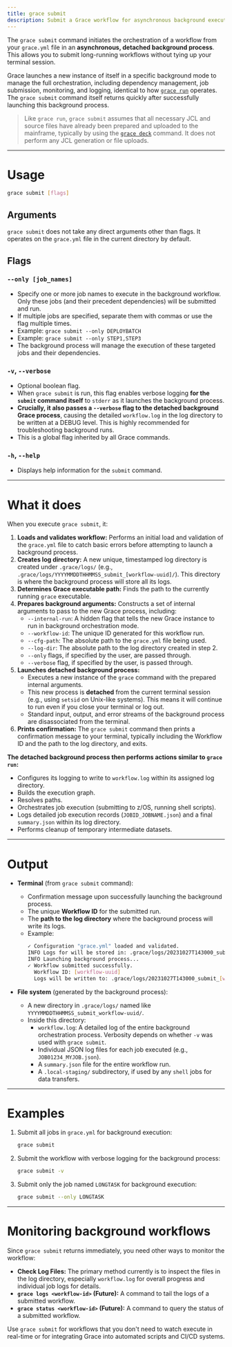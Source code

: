 ```yaml
---
title: grace submit
description: Submit a Grace workflow for asynchronous background execution.
---
```


The `grace submit` command initiates the orchestration of a workflow from your `grace.yml` file in an **asynchronous, detached background process**. This allows you to submit long-running workflows without tying up your terminal session.

Grace launches a new instance of itself in a specific background mode to manage the full orchestration, including dependency management, job submission, monitoring, and logging, identical to how [`grace run`](/docs/cli-reference/run) operates. The `grace submit` command itself returns quickly after successfully launching this background process.

> Like `grace run`, `grace submit` assumes that all necessary JCL and source files have already been prepared and uploaded to the mainframe, typically by using the [`grace deck`](/docs/cli-reference/deck) command. It does not perform any JCL generation or file uploads.

---

# Usage

```bash
grace submit [flags]
```

## Arguments

`grace submit` does not take any direct arguments other than flags. It operates on the `grace.yml` file in the current directory by default.

## Flags

### `--only [job_names]`

- Specify one or more job names to execute in the background workflow. Only these jobs (and their precedent dependencies) will be submitted and run.
- If multiple jobs are specified, separate them with commas or use the flag multiple times.
- Example: `grace submit --only DEPLOYBATCH`
- Example: `grace submit --only STEP1,STEP3`
- The background process will manage the execution of these targeted jobs and their dependencies.

### `-v`, `--verbose`

- Optional boolean flag.
- When `grace submit` is run, this flag enables verbose logging **for the `submit` command itself** to `stderr` as it launches the background process.
- **Crucially, it also passes a `--verbose` flag to the detached background Grace process**, causing the detailed `workflow.log` in the log directory to be written at a DEBUG level. This is highly recommended for troubleshooting background runs.
- This is a global flag inherited by all Grace commands.

### `-h`, `--help`

- Displays help information for the `submit` command.

---

# What it does

When you execute `grace submit`, it:

1.  **Loads and validates workflow:** Performs an initial load and validation of the `grace.yml` file to catch basic errors before attempting to launch a background process.
2.  **Creates log directory:** A new unique, timestamped log directory is created under `.grace/logs/` (e.g., `.grace/logs/YYYYMMDDTHHMMSS_submit_[workflow-uuid]/`). This directory is where the background process will store all its logs.
3.  **Determines Grace executable path:** Finds the path to the currently running `grace` executable.
4.  **Prepares background arguments:** Constructs a set of internal arguments to pass to the new Grace process, including:
    - `--internal-run`: A hidden flag that tells the new Grace instance to run in background orchestration mode.
    - `--workflow-id`: The unique ID generated for this workflow run.
    - `--cfg-path`: The absolute path to the `grace.yml` file being used.
    - `--log-dir`: The absolute path to the log directory created in step 2.
    - `--only` flags, if specified by the user, are passed through.
    - `--verbose` flag, if specified by the user, is passed through.
5.  **Launches detached background process:**
    - Executes a new instance of the `grace` command with the prepared internal arguments.
    - This new process is **detached** from the current terminal session (e.g., using `setsid` on Unix-like systems). This means it will continue to run even if you close your terminal or log out.
    - Standard input, output, and error streams of the background process are disassociated from the terminal.
6.  **Prints confirmation:** The `grace submit` command then prints a confirmation message to your terminal, typically including the Workflow ID and the path to the log directory, and exits.

**The detached background process then performs actions similar to `grace run`:**

- Configures its logging to write to `workflow.log` within its assigned log directory.
- Builds the execution graph.
- Resolves paths.
- Orchestrates job execution (submitting to z/OS, running shell scripts).
- Logs detailed job execution records (`JOBID_JOBNAME.json`) and a final `summary.json` within its log directory.
- Performs cleanup of temporary intermediate datasets.

---

# Output

- **Terminal** (from `grace submit` command):

  - Confirmation message upon successfully launching the background process.
  - The unique **Workflow ID** for the submitted run.
  - The **path to the log directory** where the background process will write its logs.
  - Example:
    ```bash
    ✓ Configuration "grace.yml" loaded and validated.
    INFO Logs for will be stored in: .grace/logs/20231027T143000_submit_[workflow-uuid]
    INFO Launching background process...
    ✓ Workflow submitted successfully.
      Workflow ID: [workflow-uuid]
      Logs will be written to: .grace/logs/20231027T143000_submit_[workflow-uuid]
    ```

- **File system** (generated by the background process):
  - A new directory in `.grace/logs/` named like `YYYYMMDDTHHMMSS_submit_workflow-uuid/`.
  - Inside this directory:
    - `workflow.log`: A detailed log of the entire background orchestration process. Verbosity depends on whether `-v` was used with `grace submit`.
    - Individual JSON log files for each job executed (e.g., `JOB01234_MYJOB.json`).
    - A `summary.json` file for the entire workflow run.
    - A `.local-staging/` subdirectory, if used by any `shell` jobs for data transfers.

---

# Examples

1.  Submit all jobs in `grace.yml` for background execution:

    ```bash
    grace submit
    ```

2.  Submit the workflow with verbose logging for the background process:

    ```bash
    grace submit -v
    ```

3.  Submit only the job named `LONGTASK` for background execution:

    ```bash
    grace submit --only LONGTASK
    ```

---

# Monitoring background workflows

Since `grace submit` returns immediately, you need other ways to monitor the workflow:

- **Check Log Files:** The primary method currently is to inspect the files in the log directory, especially `workflow.log` for overall progress and individual job logs for details.
- **`grace logs <workflow-id>` (Future):** A command to tail the logs of a submitted workflow.
- **`grace status <workflow-id>` (Future):** A command to query the status of a submitted workflow.

Use `grace submit` for workflows that you don't need to watch execute in real-time or for integrating Grace into automated scripts and CI/CD systems.
